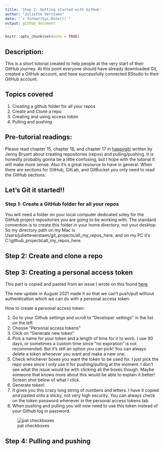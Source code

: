 ```yaml
---
title: 'Step 2: Getting started with GitHub'
author: "Juliette Verstaen"
date: "`r format(Sys.Date())`"
output: github_document
---
```


```r
knitr::opts_chunk$set(echo = TRUE)
```


## Description:

This is a short tutorial created to help people at the very start of their GitHub journey. At this point everyone should have already downloaded Git, created a GitHub account, and have successfully connected RStudio to their GitHub account.

## Topics covered

1. Creating a github folder for all your repos
2. Create and Clone a repo
3. Creating and using access token
4. Pulling and pushing

## Pre-tutorial readings:

Please read chapter 15, chapter 16, and chapter 17 in [happygitr](https://happygitwithr.com/) written by Jenny Bryant about creating repositories (repos) and pulling/pushing. It is honestly probably gonna be a little confusing, but I hope with the tutorial it will make more sense. Also it's a great resource to have in general. When there are sections for GitHub, GitLab, and GitBucket you only need to read the GitHub sections. 

## Let's Git it started!!

### Step 1: Create a GitHub folder for all your repos

You will need a folder on your local computer dedicated soley for the GitHub project repositories you are going to be working with. The standard convention is to create this folder in your home directory, not your desktop. So my directory path on my Mac is Users/julietteverstaen/git_projects/all_my_repos_here, and on my PC it's C:\\github_projects\\all_my_repos_here.

## Step 2: Create and clone a repo


## Step 3: Creating a personal access token

This part is copied and pasted from an issue I wrote on this found [here](https://github.com/Donovan-Lab-at-ASU/Lab_Management/issues/1).

The new update in August 2021 made it so that we can't push/pull without authentication which we can do with a personal access token.

How to create a personal access token:

1. Go to your Github settings and scroll to "Developer settings" in the list on the left
2. Choose "Personal access tokens"
3. Click on "Generate new token"
4. Pick a name for your token and a length of time for it to work. I use 90 days, or sometimes a custom time since "no expiration" is not recommended. But it's still an option you can pick! You can always delete a token whenever you want and make a new one.
5. Check whichever boxes you want the token to be used for. I just pick the repo ones since I only use it for pushing/pulling at the moment. I don't see what the issue would be with clicking all the boxes though. Maybe someone that knows more about this would be able to explain it better! Screen shot below of what I click.
6. Generate token!
7. It gives you this crazy long string of numbers and letters. I have it copied and pasted onto a sticky, not very high security. You can always check on the token password whenever in the personal access tokens tab.
8. When pushing and pulling you will now need to use this token instead of your Github log in password.

![pat checkboxes](https://github.com/Donovan-Lab-at-ASU/Lab_Management/blob/main/coding_computing/github/pngs/PAT_checkboxes.png)


## Step 4: Pulling and pushing